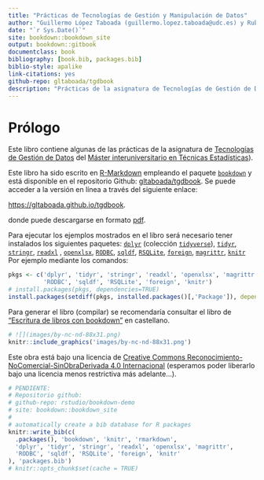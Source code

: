 ```yaml
--- 
title: "Prácticas de Tecnologías de Gestión y Manipulación de Datos"
author: "Guillermo López Taboada (guillermo.lopez.taboada@udc.es) y Rubén F. Casal (ruben.fcasal@udc.es)"
date: "`r Sys.Date()`"
site: bookdown::bookdown_site
output: bookdown::gitbook
documentclass: book
bibliography: [book.bib, packages.bib]
biblio-style: apalike
link-citations: yes
github-repo: gltaboada/tgdbook
description: "Prácticas de la asignatura de Tecnologías de Gestión de Datos del Máster en Técnicas Estadísticas."
---
```


# Prólogo {-}

Este libro contiene algunas de las prácticas de la asignatura de [Tecnologías de Gestión de Datos](http://eamo.usc.es/pub/mte/index.php/es/?option=com_content&view=article&id=2202&idm=38&a%C3%B1o=2020) del [Máster interuniversitario en Técnicas Estadísticas](http://eio.usc.es/pub/mte)).

Este libro ha sido escrito en [R-Markdown](http://rmarkdown.rstudio.com) empleando el paquete [`bookdown`](https://bookdown.org/yihui/bookdown/) y está disponible en el repositorio Github: [gltaboada/tgdbook](https://github.com/gltaboada/tgdbook). 
Se puede acceder a la versión en línea a través del siguiente enlace:

<https://gltaboada.github.io/tgdbook>.

donde puede descargarse en formato [pdf](https://gltaboada.github.io/tgdbook/Practicas_de_TGD.pdf).


Para ejecutar los ejemplos mostrados en el libro será necesario tener instalados los siguientes paquetes:
[`dplyr`](https://dplyr.tidyverse.org) (colección [`tidyverse`](https://www.tidyverse.org/)),
[`tidyr`](https://tidyr.tidyverse.org),
[`stringr`](https://stringr.tidyverse.org),
[`readxl`](https://readxl.tidyverse.org) , 
[`openxlsx`](https://cran.r-project.org/web/packages/openxlsx/index.html), [`RODBC`](https://cran.r-project.org/web/packages/RODBC/index.html), 
[`sqldf`](https://cran.r-project.org/web/packages/sqldf/index.html),
[`RSQLite`](https://r-dbi.github.io/RSQLite), 
[`foreign`](https://cran.r-project.org/web/packages/foreign/index.html), 
[`magrittr`](https://cran.r-project.org/web/packages/magrittr/index.html), 
[`knitr`](https://yihui.name/knitr) 
Por ejemplo mediante los comandos:
```r
pkgs <- c('dplyr', 'tidyr', 'stringr', 'readxl', 'openxlsx', 'magrittr', 
          'RODBC', 'sqldf', 'RSQLite', 'foreign', 'knitr')
# install.packages(pkgs, dependencies=TRUE)
install.packages(setdiff(pkgs, installed.packages()[,'Package']), dependencies = TRUE)
```

Para generar el libro (compilar) se recomendaría consultar el libro de ["Escritura de libros con bookdown" ](https://rubenfcasal.github.io/bookdown_intro) en castellano.

```r
# ![](images/by-nc-nd-88x31.png)
knitr::include_graphics('images/by-nc-nd-88x31.png')
```

Este obra está bajo una licencia de [Creative Commons Reconocimiento-NoComercial-SinObraDerivada 4.0 Internacional](https://creativecommons.org/licenses/by-nc-nd/4.0/deed.es_ES) 
(esperamos poder liberarlo bajo una licencia menos restrictiva más adelante...).

```r
# PENDIENTE:
# Repositorio github:
# github-repo: rstudio/bookdown-demo
# site: bookdown::bookdown_site
#
# automatically create a bib database for R packages
knitr::write_bib(c(
  .packages(), 'bookdown', 'knitr', 'rmarkdown',
  'dplyr', 'tidyr', 'stringr', 'readxl', 'openxlsx', 'magrittr', 
  'RODBC', 'sqldf', 'RSQLite', 'foreign', 'knitr'
), 'packages.bib')
# knitr::opts_chunk$set(cache = TRUE)
```
